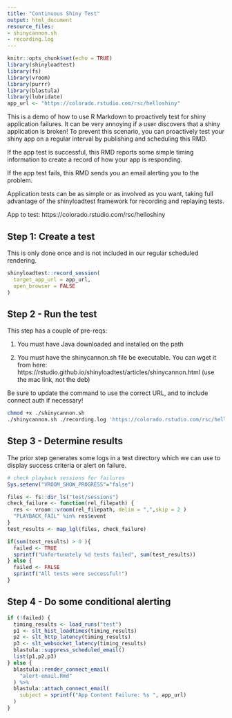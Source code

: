 ```yaml
---
title: "Continuous Shiny Test"
output: html_document
resource_files:
- shinycannon.sh
- recording.log
---
```


```r
knitr::opts_chunk$set(echo = TRUE)
library(shinyloadtest)
library(fs)
library(vroom)
library(purrr)
library(blastula)
library(lubridate)
app_url <- "https://colorado.rstudio.com/rsc/helloshiny"
```

This is a demo of how to use R Markdown to proactively test for shiny application failures. It can be very annoying if a user discovers that a shiny application is broken! To prevent this scenario, you can proactively test your shiny app on a regular interval by publishing and scheduling this RMD.

If the app test is successful, this RMD reports some simple timing information to create a record of how your app is responding.

If the app test fails, this RMD sends you an email alerting you to the problem.

Application tests can be as simple or as involved as you want, taking full advantage of the shinyloadtest framework for recording and replaying tests.

App to test: https://colorado.rstudio.com/rsc/helloshiny


## Step 1: Create a test

This is only done once and is not included in our regular scheduled rendering.

```r
shinyloadtest::record_session(
  target_app_url = app_url,
  open_browser = FALSE
)
```

## Step 2 - Run the test

This step has a couple of pre-reqs:

1. You must have Java downloaded and installed on the path

2. You must have the shinycannon.sh file be executable. You can wget it from here: https://rstudio.github.io/shinyloadtest/articles/shinycannon.html (use the mac link, not the deb)

Be sure to update the command to use the correct URL, and to include connect auth if necessary!


```bash
chmod +x ./shinycannon.sh
./shinycannon.sh ./recording.log 'https://colorado.rstudio.com/rsc/helloshiny' --overwrite-output --loaded-duration-minutes 1 --output-dir test --log-level info
```

## Step 3 - Determine results

The prior step generates some logs in a test directory which we can use to display success criteria or alert on failure.



```r
# check playback sessions for failures
Sys.setenv("VROOM_SHOW_PROGRESS"="false")

files <- fs::dir_ls("test/sessions")
check_failure <- function(rel_filepath) {
  res <- vroom::vroom(rel_filepath, delim = ",",skip = 2 )
  "PLAYBACK_FAIL" %in% res$event
}
test_results <- map_lgl(files, check_failure)

if(sum(test_results) > 0 ){
  failed <- TRUE
  sprintf("Unfortunately %d tests failed", sum(test_results))
} else {
  failed <- FALSE
  sprintf("All tests were successful!")
}
```

## Step 4 - Do some conditional alerting

```r
if (!failed) {
  timing_results <- load_runs("test")
  p1 <- slt_hist_loadtimes(timing_results)
  p2 <- slt_http_latency(timing_results)
  p3 <- slt_websocket_latency(timing_results)
  blastula::suppress_scheduled_email()
  list(p1,p2,p3)
} else {
  blastula::render_connect_email(
    "alert-email.Rmd"
  ) %>% 
  blastula::attach_connect_email(
    subject = sprintf("App Content Failure: %s ", app_url)
  )
}
```
